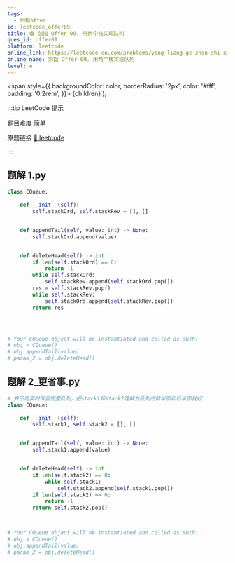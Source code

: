 ```yaml
---
tags:
  - 剑指offer
id: leetcode_offer09
title: 🟢 剑指 Offer 09. 用两个栈实现队列
ques_id: offer09
platform: leetcode
online_link: https://leetcode-cn.com/problems/yong-liang-ge-zhan-shi-xian-dui-lie-lcof/
online_name: 剑指 Offer 09. 用两个栈实现队列
level: e
---
```


  <span
    style={{
      backgroundColor: color,
      borderRadius: '2px',
      color: '#fff',
      padding: '0.2rem',
    }}>
    {children}
  </span>
);

:::tip LeetCode 提示

题目难度 <Highlight color="#00b8a3">简单</Highlight>

原题链接 [🔗 leetcode](https://leetcode-cn.com/problems/yong-liang-ge-zhan-shi-xian-dui-lie-lcof/)

:::



## 题解 1.py

```py
class CQueue:
  
    def __init__(self):
        self.stackOrd, self.stackRev = [], []


    def appendTail(self, value: int) -> None:
        self.stackOrd.append(value)


    def deleteHead(self) -> int:
        if len(self.stackOrd) == 0:
            return -1
        while self.stackOrd:
            self.stackRev.append(self.stackOrd.pop())
        res = self.stackRev.pop()
        while self.stackRev:
            self.stackOrd.append(self.stackRev.pop())
        return res




# Your CQueue object will be instantiated and called as such:
# obj = CQueue()
# obj.appendTail(value)
# param_2 = obj.deleteHead()
```

## 题解 2_更省事.py

```py
# 并不用实时保留完整队列，把stack1和stack2理解为队列的前半部和后半部就好
class CQueue:
  
    def __init__(self):
        self.stack1, self.stack2 = [], []


    def appendTail(self, value: int) -> None:
        self.stack1.append(value)


    def deleteHead(self) -> int:
        if len(self.stack2) == 0:
            while self.stack1:
                self.stack2.append(self.stack1.pop())
        if len(self.stack2) == 0:
            return -1
        return self.stack2.pop()



# Your CQueue object will be instantiated and called as such:
# obj = CQueue()
# obj.appendTail(value)
# param_2 = obj.deleteHead()
```


